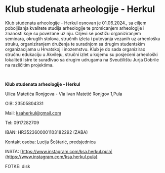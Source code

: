 # Klub studenata arheologije - Herkul

Klub studenata arheologije - Herkul osnovan je 01.06.2024., sa ciljem poboljšanja
kvalitete studija arheologije te promicanjem arheologije i znanosti koje su
povezane uz nju. Ciljevi se postižu organiziranjem seminara, okruglih stolova,
stručnih izleta i putovanja vezanih uz arheološku struku, organiziranjem druženja
te suradnjom sa drugim studentskim organizacijama u Hrvatskoj i inozemstvu. Klub
je do sada organizirao stručnu edukaciju u Akvileju, stručni izlet u kojemu su
posjećeni arheološki lokaliteti Istre te surađivao sa drugim udrugama na
Sveučilištu Jurja Dobrile na različitim projektima.

<br />

<strong>Klub studenata arheologije - Herkul</strong>

Ulica Matetića Ronjgova - Via Ivan Matetić Ronjgov 1,Pula

OIB: 23505804331

Mail: [ksaherkul@gmail.com](mailto:ksaherkul@gmail.com)

Tel: 0917282709

IBAN: HR3523600001103182292 (ZABA)

Kontakt osoba: Lucija Šoštarić, predsjednica

INSTA: [https://www.instagram.com/ksa.herkul.pula](https://www.instagram.com/ksa.herkul.pula)

FOTKE: disk
